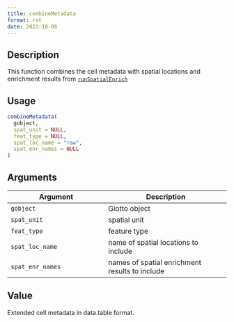 ```yaml
--- 
title: combineMetadata 
format: rst 
date: 2022-10-06 
--- 
```


## Description

This function combines the cell metadata with spatial locations and
 enrichment results from [`runSpatialEnrich`](#runspatialenrich)


## Usage

```r
combineMetadata(
  gobject,
  spat_unit = NULL,
  feat_type = NULL,
  spat_loc_name = "raw",
  spat_enr_names = NULL
)
```


## Arguments

Argument      |Description
------------- |----------------
`gobject`     |     Giotto object
`spat_unit`     |     spatial unit
`feat_type`     |     feature type
`spat_loc_name`     |     name of spatial locations to include
`spat_enr_names`     |     names of spatial enrichment results to include


## Value

Extended cell metadata in data.table format.


